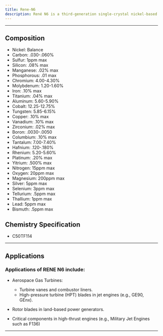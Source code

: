 ```yaml
---
title: Rene-N6
description: René N6 is a third-generation single-crystal nickel-based superalloy developed by GE Aviation for advanced gas turbine engines. Known for its exceptional high-temperature strength, creep resistance, and oxidation stability, it is a key material in modern aerospace and industrial turbines.  René N6 was developed in the late 1990s/early 2000s by GE Aviation as part of the third-generation superalloys.
---
```


---


## Composition

<Card className='properties'>
  <ul>
    <li>Nickel: Balance</li>
    <li>Carbon: .030-.060%</li>
    <li>Sulfur: 1ppm max</li>
    <li>Silicon: .08% max</li>
    <li>Manganese: .02% max</li>
    <li>Phosphorous: .01 max</li>
    <li>Chromium: 4.00-4.30%</li>
    <li>Molybdenum: 1.20-1.60%</li>
    <li>Iron: .10% max</li>
    <li>Titanium: .04% max</li>
    <li>Aluminum: 5.60-5.90%</li>
    <li>Cobalt: 12.25-12.75%</li>
    <li>Tungsten: 5.85-6.15%</li>
    <li>Copper: .10% max</li>
    <li>Vanadium: .10% max</li>
    <li>Zirconium: .02% max</li>
    <li>Boron: .0030-.0050</li>
    <li>Columbium: .10% max</li>
    <li>Tantalum: 7.00-7.40%</li>
    <li>Hafnium: .120-.180%</li>
    <li>Rhenium: 5.20-5.60%</li>
    <li>Platinum: .20% max</li>
    <li>Yitrium: .500% max</li>
    <li>Nitrogen: 15ppm max</li>
    <li>Oxygen: 20ppm max</li>
    <li>Magnesium: 200ppm max</li>
    <li>Silver: 5ppm max</li>
    <li>Selenium: 3ppm max</li>
    <li>Tellurium: .5ppm max</li>
    <li>Thallium: 1ppm max</li>
    <li>Lead: 5ppm max</li>
    <li>Bismuth: .5ppm max</li>
  </ul>
</Card>

## Chemistry Specification

- C50TF114

---

## Applications

### Applications of RENE N6 include:

- Aerospace Gas Turbines:

  - Turbine vanes and combustor liners.
  - High-pressure turbine (HPT) blades in jet engines (e.g., GE90, GEnx).

- Rotor blades in land-based power generators.
- Critical components in high-thrust engines (e.g., Military Jet Engines such as F136)

---
